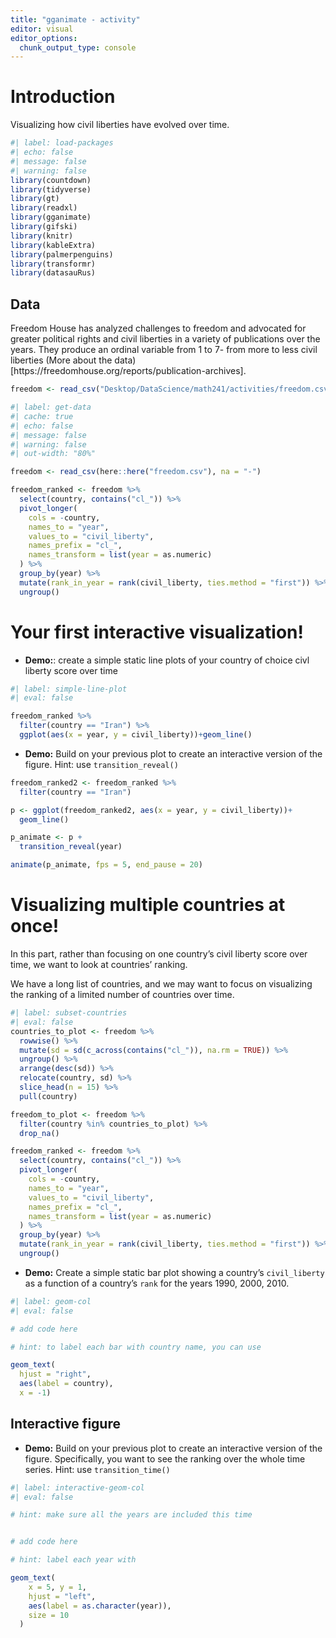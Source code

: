 ```yaml
---
title: "gganimate - activity"
editor: visual
editor_options: 
  chunk_output_type: console
---
```


# Introduction

Visualizing how civil liberties have evolved over time.

```r
#| label: load-packages
#| echo: false
#| message: false
#| warning: false
library(countdown)
library(tidyverse)
library(gt)
library(readxl)
library(gganimate)
library(gifski)
library(knitr)
library(kableExtra)
library(palmerpenguins)
library(transformr)
library(datasauRus)

```

## Data

Freedom House has analyzed challenges to freedom and advocated for greater political rights and civil liberties in a variety of publications over the years. They produce an ordinal variable from 1 to 7- from more to less civil liberties (More about the data)\[https://freedomhouse.org/reports/publication-archives\].

```r
freedom <- read_csv("Desktop/DataScience/math241/activities/freedom.csv")
```

```r
#| label: get-data
#| cache: true
#| echo: false
#| message: false
#| warning: false
#| out-width: "80%"

freedom <- read_csv(here::here("freedom.csv"), na = "-")

freedom_ranked <- freedom %>%
  select(country, contains("cl_")) %>%
  pivot_longer(
    cols = -country,
    names_to = "year",
    values_to = "civil_liberty",
    names_prefix = "cl_",
    names_transform = list(year = as.numeric)
  ) %>%
  group_by(year) %>%
  mutate(rank_in_year = rank(civil_liberty, ties.method = "first")) %>%
  ungroup()

```

# Your first interactive visualization!

-   **Demo:**: create a simple static line plots of your country of choice civl liberty score over time

```r
#| label: simple-line-plot
#| eval: false

freedom_ranked %>%
  filter(country == "Iran") %>% 
  ggplot(aes(x = year, y = civil_liberty))+geom_line()
```

-   **Demo:** Build on your previous plot to create an interactive version of the figure. Hint: use `transition_reveal()`

```r

freedom_ranked2 <- freedom_ranked %>% 
  filter(country == "Iran")

p <- ggplot(freedom_ranked2, aes(x = year, y = civil_liberty))+
  geom_line()

p_animate <- p +
  transition_reveal(year)

animate(p_animate, fps = 5, end_pause = 20)
```

# Visualizing multiple countries at once!

In this part, rather than focusing on one country's civil liberty score over time, we want to look at countries' ranking.

We have a long list of countries, and we may want to focus on visualizing the ranking of a limited number of countries over time.

```r
#| label: subset-countries
#| eval: false
countries_to_plot <- freedom %>%
  rowwise() %>%
  mutate(sd = sd(c_across(contains("cl_")), na.rm = TRUE)) %>%
  ungroup() %>%
  arrange(desc(sd)) %>%
  relocate(country, sd) %>%
  slice_head(n = 15) %>%
  pull(country)

freedom_to_plot <- freedom %>%
  filter(country %in% countries_to_plot) %>%
  drop_na()

freedom_ranked <- freedom %>%
  select(country, contains("cl_")) %>%
  pivot_longer(
    cols = -country,
    names_to = "year",
    values_to = "civil_liberty",
    names_prefix = "cl_",
    names_transform = list(year = as.numeric)
  ) %>%
  group_by(year) %>%
  mutate(rank_in_year = rank(civil_liberty, ties.method = "first")) %>%
  ungroup()

```

-   **Demo:** Create a simple static bar plot showing a country's `civil_liberty` as a function of a country's `rank` for the years 1990, 2000, 2010.

```r
#| label: geom-col
#| eval: false

# add code here

# hint: to label each bar with country name, you can use 

geom_text(
  hjust = "right", 
  aes(label = country), 
  x = -1)

```

## Interactive figure

-   **Demo:** Build on your previous plot to create an interactive version of the figure. Specifically, you want to see the ranking over the whole time series. Hint: use `transition_time()`

```r

#| label: interactive-geom-col
#| eval: false

# hint: make sure all the years are included this time


# add code here

# hint: label each year with   

geom_text(
    x = 5, y = 1,
    hjust = "left",
    aes(label = as.character(year)),
    size = 10
  )

```
